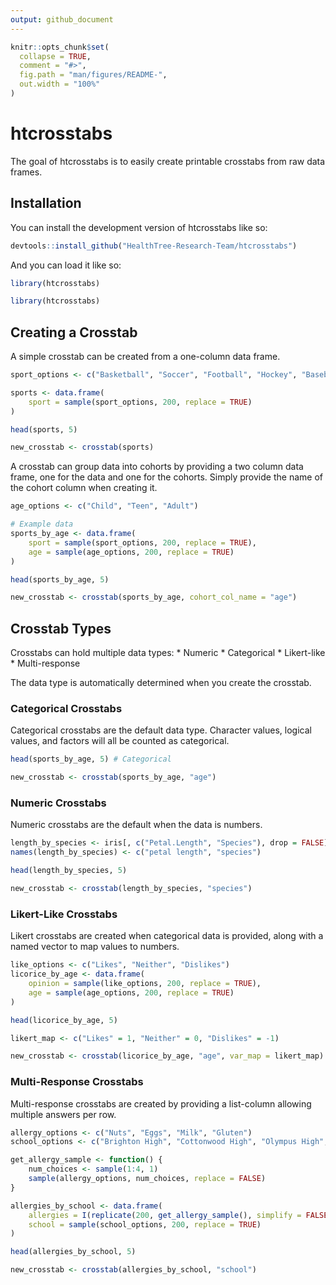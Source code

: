 ```yaml
---
output: github_document
---
```


<!-- README.md is generated from README.Rmd. Please edit that file -->

```r
knitr::opts_chunk$set(
  collapse = TRUE,
  comment = "#>",
  fig.path = "man/figures/README-",
  out.width = "100%"
)
```

# htcrosstabs

<!-- badges: start -->
<!-- badges: end -->

The goal of htcrosstabs is to easily create printable crosstabs from raw data frames.

## Installation

You can install the development version of htcrosstabs like so:

``` r
devtools::install_github("HealthTree-Research-Team/htcrosstabs")
```

And you can load it like so:

``` r
library(htcrosstabs)
```

```r
library(htcrosstabs)
```


## Creating a Crosstab

A simple crosstab can be created from a one-column data frame.

```r
sport_options <- c("Basketball", "Soccer", "Football", "Hockey", "Baseball")

sports <- data.frame(
    sport = sample(sport_options, 200, replace = TRUE)
)
```

```r
head(sports, 5)

new_crosstab <- crosstab(sports)
```

A crosstab can group data into cohorts by providing a two column data frame, one for the data and one for the cohorts. Simply provide the name of the cohort column when creating it.

```r
age_options <- c("Child", "Teen", "Adult")

# Example data
sports_by_age <- data.frame(
    sport = sample(sport_options, 200, replace = TRUE),
    age = sample(age_options, 200, replace = TRUE)
)
```

```r
head(sports_by_age, 5)

new_crosstab <- crosstab(sports_by_age, cohort_col_name = "age")
```

## Crosstab Types

Crosstabs can hold multiple data types:
* Numeric
* Categorical
* Likert-like
* Multi-response

The data type is automatically determined when you create the crosstab.

### Categorical Crosstabs

Categorical crosstabs are the default data type. Character values, logical values, and factors will all be counted as categorical.

```r
head(sports_by_age, 5) # Categorical

new_crosstab <- crosstab(sports_by_age, "age")
```

### Numeric Crosstabs

Numeric crosstabs are the default when the data is numbers.

```r
length_by_species <- iris[, c("Petal.Length", "Species"), drop = FALSE]
names(length_by_species) <- c("petal length", "species")
```

```r
head(length_by_species, 5)

new_crosstab <- crosstab(length_by_species, "species")
```

### Likert-Like Crosstabs

Likert crosstabs are created when categorical data is provided, along with a named vector to map values to numbers.

```r
like_options <- c("Likes", "Neither", "Dislikes")
licorice_by_age <- data.frame(
    opinion = sample(like_options, 200, replace = TRUE),
    age = sample(age_options, 200, replace = TRUE)
)
```

```r
head(licorice_by_age, 5)

likert_map <- c("Likes" = 1, "Neither" = 0, "Dislikes" = -1)

new_crosstab <- crosstab(licorice_by_age, "age", var_map = likert_map)
```

### Multi-Response Crosstabs

Multi-response crosstabs are created by providing a list-column allowing multiple answers per row.

```r
allergy_options <- c("Nuts", "Eggs", "Milk", "Gluten")
school_options <- c("Brighton High", "Cottonwood High", "Olympus High", "Alta High")

get_allergy_sample <- function() {
    num_choices <- sample(1:4, 1)
    sample(allergy_options, num_choices, replace = FALSE)
}

allergies_by_school <- data.frame(
    allergies = I(replicate(200, get_allergy_sample(), simplify = FALSE)),
    school = sample(school_options, 200, replace = TRUE)
)
```

```r
head(allergies_by_school, 5)

new_crosstab <- crosstab(allergies_by_school, "school")
```

